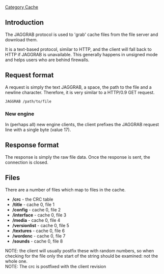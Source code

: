 [[Category Cache]]

== Introduction ==

The JAGGRAB protocol is used to 'grab' cache files from the file server and download them.

It is a text-based protocol, similar to HTTP, and the client will fall back to HTTP if JAGGRAB is unavailable. This generally happens in unsigned mode and helps users who are behind firewalls.

== Request format ==

A request is simply the text JAGGRAB, a space, the path to the file and a newline character. Therefore, it is very similar to a HTTP/0.9 GET request.

 JAGGRAB /path/to/file

=== New engine ===

In (perhaps all) new engine clients, the client prefixes the JAGGRAB request line with a single byte (value 17).

== Response format ==

The response is simply the raw file data. Once the response is sent, the connection is closed.

== Files ==

There are a number of files which map to files in the cache.

* '''/crc''' - the CRC table
* '''/title''' - cache 0, file 1
* '''/config''' - cache 0, file 2
* '''/interface''' - cache 0, file 3
* '''/media''' - cache 0, file 4
* '''/versionlist''' - cache 0, file 5
* '''/textures''' - cache 0, file 6
* '''/wordenc''' - cache 0, file 7
* '''/sounds''' - cache 0, file 8

NOTE: the client will usually postfix these with random numbers, so when checking for the file only the start of the string should be examined: not the whole one.<BR>
NOTE: The crc is postfixed with the client revision
